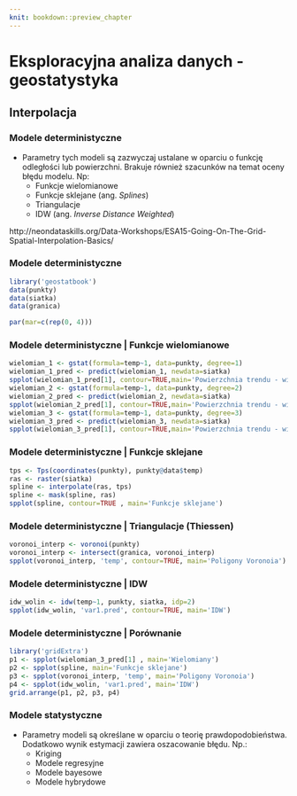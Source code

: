 ```yaml
---
knit: bookdown::preview_chapter
---
```


# Eksploracyjna analiza danych - geostatystyka

## Interpolacja 

### Modele deterministyczne
- Parametry tych modeli są zazwyczaj ustalane w oparciu o funkcję odległości lub powierzchni. Brakuje również szacunków na temat oceny błędu modelu. Np:
    - Funkcje wielomianowe
    - Funkcje sklejane (ang. *Splines*)
    - Triangulacje 
    - IDW (ang. *Inverse Distance Weighted*)

http://neondataskills.org/Data-Workshops/ESA15-Going-On-The-Grid-Spatial-Interpolation-Basics/

### Modele deterministyczne 

```r
library('geostatbook')
data(punkty)
data(siatka)
data(granica)
```

```r
par(mar=c(rep(0, 4)))
```

### Modele deterministyczne | Funkcje wielomianowe

```r
wielomian_1 <- gstat(formula=temp~1, data=punkty, degree=1)
wielomian_1_pred <- predict(wielomian_1, newdata=siatka)
spplot(wielomian_1_pred[1], contour=TRUE,main='Powierzchnia trendu - wielomian pierwszego stopnia')
wielomian_2 <- gstat(formula=temp~1, data=punkty, degree=2)
wielomian_2_pred <- predict(wielomian_2, newdata=siatka)
spplot(wielomian_2_pred[1], contour=TRUE,main='Powierzchnia trendu - wielomian drugiego stopnia')
wielomian_3 <- gstat(formula=temp~1, data=punkty, degree=3)
wielomian_3_pred <- predict(wielomian_3, newdata=siatka)
spplot(wielomian_3_pred[1], contour=TRUE,main='Powierzchnia trendu - wielomian trzeciego stopnia')
```

### Modele deterministyczne | Funkcje sklejane

```r
tps <- Tps(coordinates(punkty), punkty@data$temp)
ras <- raster(siatka)
spline <- interpolate(ras, tps)
spline <- mask(spline, ras)
spplot(spline, contour=TRUE , main='Funkcje sklejane')
```

### Modele deterministyczne | Triangulacje (Thiessen)

```r
voronoi_interp <- voronoi(punkty)
voronoi_interp <- intersect(granica, voronoi_interp)
spplot(voronoi_interp, 'temp', contour=TRUE, main='Poligony Voronoia')
```

### Modele deterministyczne | IDW

```r
idw_wolin <- idw(temp~1, punkty, siatka, idp=2)
spplot(idw_wolin, 'var1.pred', contour=TRUE, main='IDW')
```

<!--
dodaj wykresy idw
https://rpubs.com/DonalOLeary/80504
-->

### Modele deterministyczne | Porównanie

```r
library('gridExtra')
p1 <- spplot(wielomian_3_pred[1] , main='Wielomiany')
p2 <- spplot(spline, main='Funkcje sklejane')
p3 <- spplot(voronoi_interp, 'temp', main='Poligony Voronoia')
p4 <- spplot(idw_wolin, 'var1.pred', main='IDW')
grid.arrange(p1, p2, p3, p4)
```

### Modele statystyczne
- Parametry modeli są określane w oparciu o teorię prawdopodobieństwa. Dodatkowo wynik estymacji zawiera oszacowanie błędu. Np.:
    - Kriging
    - Modele regresyjne
    - Modele bayesowe
    - Modele hybrydowe

